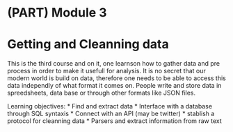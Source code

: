 #  (PART) Module 3 {-}
# Getting and Cleanning data {#module3}

This is the third course and on it, one learnson how to gather data and pre process in order to make it usefull for analysis. It is no secret that our modern world is build on data, therefore one needs to be able to access this data independly of what format it comes on. People write and store data in spreedsheets, data base or through other formats like JSON files. 


Learning objectives:
* Find and extract data
* Interface with a database through SQL syntaxis
* Connect with an API (may be twitter)
* stablish a protocol for cleanning data
* Parsers and extract information from raw text